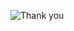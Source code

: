 ![Thank you](https://s3.amazonaws.com/media-p.slid.es/uploads/776/images/6425198/pasted-from-clipboard.png)
